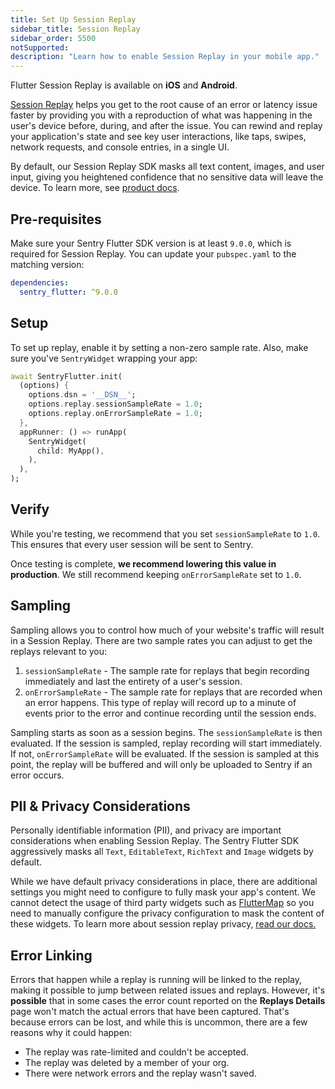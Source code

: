 ```yaml
---
title: Set Up Session Replay
sidebar_title: Session Replay
sidebar_order: 5500
notSupported:
description: "Learn how to enable Session Replay in your mobile app."
---
```


<Alert>

Flutter Session Replay is available on **iOS** and **Android**.

</Alert>

[Session Replay](/product/explore/session-replay/) helps you get to the root cause of an error or latency issue faster by providing you with a reproduction of what was happening in the user's device before, during, and after the issue. You can rewind and replay your application's state and see key user interactions, like taps, swipes, network requests, and console entries, in a single UI.

By default, our Session Replay SDK masks all text content, images, and user input, giving you heightened confidence that no sensitive data will leave the device. To learn more, see [product docs](/product/explore/session-replay/).

## Pre-requisites

Make sure your Sentry Flutter SDK version is at least `9.0.0`, which is required for Session Replay.
You can update your `pubspec.yaml` to the matching version:

```yaml
dependencies:
  sentry_flutter: ^9.0.0
```

## Setup

To set up replay, enable it by setting a non-zero sample rate. Also, make sure you've `SentryWidget` wrapping your app:

```dart
await SentryFlutter.init(
  (options) {
    options.dsn = '__DSN__';
    options.replay.sessionSampleRate = 1.0;
    options.replay.onErrorSampleRate = 1.0;
  },
  appRunner: () => runApp(
    SentryWidget(
      child: MyApp(),
    ),
  ),
);
```

## Verify

While you're testing, we recommend that you set `sessionSampleRate` to `1.0`. This ensures that every user session will be sent to Sentry.

Once testing is complete, **we recommend lowering this value in production**. We still recommend keeping `onErrorSampleRate` set to `1.0`.

## Sampling

Sampling allows you to control how much of your website's traffic will result in a Session Replay. There are two sample rates you can adjust to get the replays relevant to you:

1. `sessionSampleRate` - The sample rate for replays that begin recording immediately and last the entirety of a user's session.
2. `onErrorSampleRate` - The sample rate for replays that are recorded when an error happens. This type of replay will record
   up to a minute of events prior to the error and continue recording until the session ends.

Sampling starts as soon as a session begins. The `sessionSampleRate` is then evaluated. If the session is sampled, replay recording will start immediately. If not, `onErrorSampleRate` will be evaluated. If the session is sampled at this point, the replay will be buffered and will only be uploaded to Sentry if an error occurs.

## PII & Privacy Considerations

Personally identifiable information (PII), and privacy are important considerations when enabling Session Replay. The Sentry Flutter SDK aggressively masks all `Text`, `EditableText`, `RichText` and `Image` widgets by default.

While we have default privacy considerations in place, there are additional settings you might need to configure to fully mask your app's content.
We cannot detect the usage of third party widgets such as [FlutterMap](https://pub.dev/packages/flutter_map) so you need to manually configure the privacy configuration to mask the content of these widgets.
To learn more about session replay privacy, [read our docs.](/platforms/dart/guides/flutter/session-replay/privacy/)

## Error Linking

Errors that happen while a replay is running will be linked to the replay, making it possible to jump between related issues and replays. However, it's **possible** that in some cases the error count reported on the **Replays Details** page won't match the actual errors that have been captured. That's because errors can be lost, and while this is uncommon, there are a few reasons why it could happen:

- The replay was rate-limited and couldn't be accepted.
- The replay was deleted by a member of your org.
- There were network errors and the replay wasn't saved.
